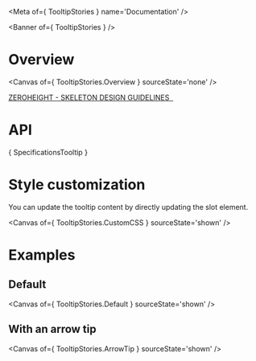 
<Meta of={ TooltipStories } name='Documentation' />

<Banner of={ TooltipStories } />

# Overview

<Canvas of={ TooltipStories.Overview } sourceState='none' />

<div>
  <a href="#"
     target="_blank">
    ZEROHEIGHT - SKELETON DESIGN GUIDELINES &nbsp;
  </a>
</div>

# API

<Markdown> { SpecificationsTooltip } </Markdown>

# Style customization

You can update the tooltip content by directly updating the slot element.

<Canvas of={ TooltipStories.CustomCSS } sourceState='shown' />

# Examples
## Default

<Canvas of={ TooltipStories.Default } sourceState='shown' />

## With an arrow tip

<Canvas of={ TooltipStories.ArrowTip } sourceState='shown' />
